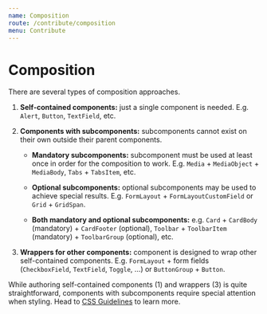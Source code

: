 ```yaml
---
name: Composition
route: /contribute/composition
menu: Contribute
---
```


# Composition

There are several types of composition approaches.

1. **Self-contained components:** just a single component is needed. E.g.
   `Alert`, `Button`, `TextField`, etc.

2. **Components with subcomponents:** subcomponents cannot exist on their own
   outside their parent components.

   - **Mandatory subcomponents:** subcomponent must be used at least once in
     order for the composition to work. E.g. `Media` + `MediaObject` +
     `MediaBody`, `Tabs` + `TabsItem`, etc.

   - **Optional subcomponents:** optional subcomponents may be used to achieve
     special results. E.g. `FormLayout` + `FormLayoutCustomField` or `Grid` +
     `GridSpan`.

   - **Both mandatory and optional subcomponents:** e.g. `Card` + `CardBody`
     (mandatory) + `CardFooter` (optional), `Toolbar` + `ToolbarItem`
     (mandatory) + `ToolbarGroup` (optional), etc.

3. **Wrappers for other components:** component is designed to wrap other
   self-contained components. E.g. `FormLayout` + form fields (`CheckboxField`,
   `TextField`, `Toggle`, …) or `ButtonGroup` + `Button`.

While authoring self-contained components (1) and wrappers (3) is quite
straightforward, components with subcomponents require special attention when
styling. Head to [CSS Guidelines] to learn more.

[CSS Guidelines]: /contribute/css
